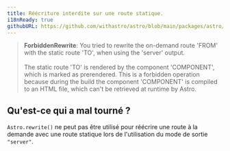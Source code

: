 ```yaml
---
title: Réécriture interdite sur une route statique.
i18nReady: true
githubURL: https://github.com/withastro/astro/blob/main/packages/astro/src/core/errors/errors-data.ts
---
```


> **ForbiddenRewrite**: You tried to rewrite the on-demand route 'FROM' with the static route 'TO', when using the 'server' output. <br/><br/>The static route 'TO' is rendered by the component
'COMPONENT', which is marked as prerendered. This is a forbidden operation because during the build the component 'COMPONENT' is compiled to an
HTML file, which can't be retrieved at runtime by Astro.

## Qu'est-ce qui a mal tourné ?
`Astro.rewrite()` ne peut pas être utilisé pour réécrire une route à la demande avec une route statique lors de l'utilisation du mode de sortie `"server"`.
